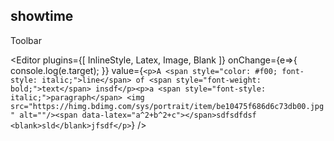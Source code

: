 
<Meta title="Example/09-editor" />

## showtime
<section>
  <Toolbar>
    Toolbar
  </Toolbar>

  <Editor
    plugins={[ InlineStyle, Latex, Image, Blank ]}
    onChange={e=>{
      console.log(e.target);
    }}
    value={`<p>A <span style="color: #f00; font-style: italic;">line</span> of <span style="font-weight: bold;">text</span> insdf</p><p>a <span style="font-style: italic;">paragraph</span> <img src="https://himg.bdimg.com/sys/portrait/item/be10475f686d6c73db00.jpg" alt=""/><span data-latex="a^2+b^2+c"></span>sdfsdfdsf <blank>sld</blank>jfsdf</p>`}
  />
</section>

